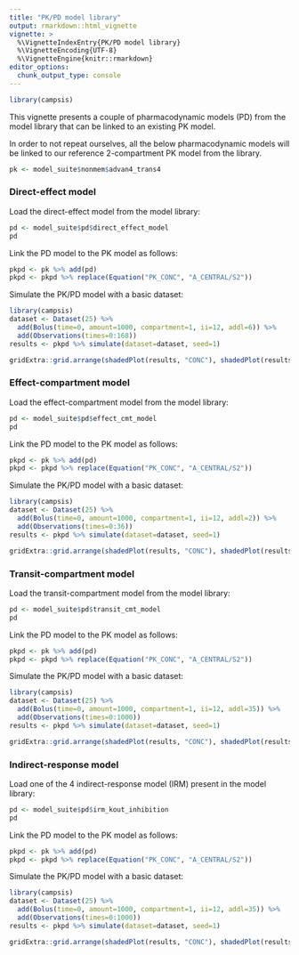 ```yaml
---
title: "PK/PD model library"
output: rmarkdown::html_vignette
vignette: >
  %\VignetteIndexEntry{PK/PD model library}
  %\VignetteEncoding{UTF-8}
  %\VignetteEngine{knitr::rmarkdown}
editor_options: 
  chunk_output_type: console
---
```


```r
library(campsis)
```

This vignette presents a couple of pharmacodynamic models (PD) from the model library that can be linked to an existing PK model.  

In order to not repeat ourselves, all the below pharmacodynamic models will be linked to our reference 2-compartment PK model from the library.

```r
pk <- model_suite$nonmem$advan4_trans4
```

### Direct-effect model

Load the direct-effect model from the model library:

```r
pd <- model_suite$pd$direct_effect_model
pd
```

Link the PD model to the PK model as follows:

```r
pkpd <- pk %>% add(pd)
pkpd <- pkpd %>% replace(Equation("PK_CONC", "A_CENTRAL/S2"))
```

Simulate the PK/PD model with a basic dataset:

```r
library(campsis)
dataset <- Dataset(25) %>% 
  add(Bolus(time=0, amount=1000, compartment=1, ii=12, addl=6)) %>%
  add(Observations(times=0:168))
results <- pkpd %>% simulate(dataset=dataset, seed=1)

gridExtra::grid.arrange(shadedPlot(results, "CONC"), shadedPlot(results, "EFFECT"), ncol=1)
```


### Effect-compartment model

Load the effect-compartment model from the model library:

```r
pd <- model_suite$pd$effect_cmt_model
pd
```

Link the PD model to the PK model as follows:

```r
pkpd <- pk %>% add(pd)
pkpd <- pkpd %>% replace(Equation("PK_CONC", "A_CENTRAL/S2"))
```

Simulate the PK/PD model with a basic dataset:

```r
library(campsis)
dataset <- Dataset(25) %>% 
  add(Bolus(time=0, amount=1000, compartment=1, ii=12, addl=2)) %>%
  add(Observations(times=0:36))
results <- pkpd %>% simulate(dataset=dataset, seed=1)

gridExtra::grid.arrange(shadedPlot(results, "CONC"), shadedPlot(results, "EFFECT"), ncol=1)
```

### Transit-compartment model

Load the transit-compartment model from the model library:

```r
pd <- model_suite$pd$transit_cmt_model
pd
```

Link the PD model to the PK model as follows:

```r
pkpd <- pk %>% add(pd)
pkpd <- pkpd %>% replace(Equation("PK_CONC", "A_CENTRAL/S2"))
```

Simulate the PK/PD model with a basic dataset:

```r
library(campsis)
dataset <- Dataset(25) %>% 
  add(Bolus(time=0, amount=1000, compartment=1, ii=12, addl=35)) %>%
  add(Observations(times=0:1000))
results <- pkpd %>% simulate(dataset=dataset, seed=1)

gridExtra::grid.arrange(shadedPlot(results, "CONC"), shadedPlot(results, "A_CIRC"), ncol=1)
```

### Indirect-response model

Load one of the 4 indirect-response model (IRM) present in the model library:

```r
pd <- model_suite$pd$irm_kout_inhibition
pd
```

Link the PD model to the PK model as follows:

```r
pkpd <- pk %>% add(pd)
pkpd <- pkpd %>% replace(Equation("PK_CONC", "A_CENTRAL/S2"))
```

Simulate the PK/PD model with a basic dataset:

```r
library(campsis)
dataset <- Dataset(25) %>% 
  add(Bolus(time=0, amount=1000, compartment=1, ii=12, addl=35)) %>%
  add(Observations(times=0:1000))
results <- pkpd %>% simulate(dataset=dataset, seed=1)

gridExtra::grid.arrange(shadedPlot(results, "CONC"), shadedPlot(results, "A_EFFECT"), ncol=1)
```
